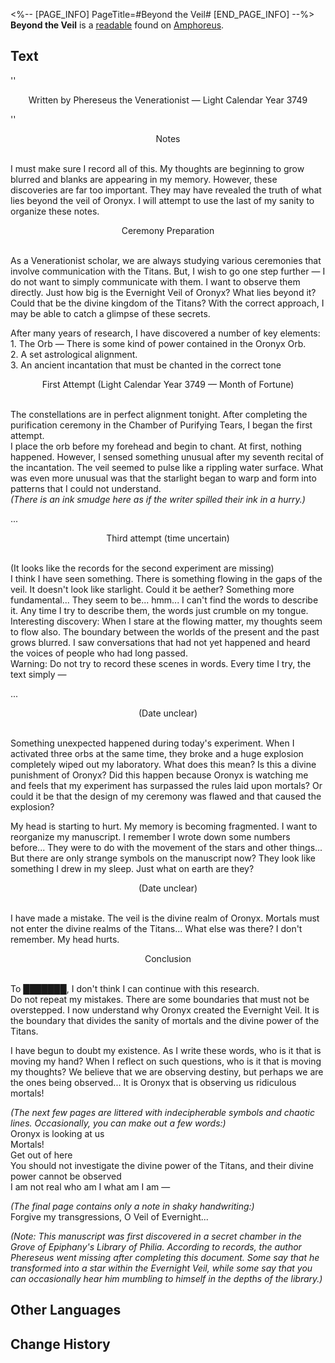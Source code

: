 <%-- [PAGE_INFO]
PageTitle=#Beyond the Veil#
[END_PAGE_INFO] --%>
{{Readable Infobox
|id           = 484
|partIds      = 190797
|title        = 
|image        = Item Beyond the Veil.png
|world        = Amphoreus
|parts        = 1
|author       = <!--to be added-->
|description  = Handwritten notes by the Venerationist Phereseus. He records their epiphanies gained from observing the Evernight Veil. Later research suggests that this was his last work before his disappearance.
|part1        = Beyond the Veil
|source1      = {{cx|Source missing}}
|characters   = 
|factions     = 
}}
'''Beyond the Veil''' is a [[readable]] found on [[Amphoreus]].
<!--
==Location==
{{Map Embed|<map name>|<marker id>}}
-->
==Text==
''<div align="center">Written by Phereseus the Venerationist &mdash; Light Calendar Year 3749</div>''

<div align="center">Notes</div><br />I must make sure I record all of this. My thoughts are beginning to grow blurred and blanks are appearing in my memory. However, these discoveries are far too important. They may have revealed the truth of what lies beyond the veil of Oronyx. I will attempt to use the last of my sanity to organize these notes.

<div align="center">Ceremony Preparation</div><br />As a Venerationist scholar, we are always studying various ceremonies that involve communication with the Titans. But, I wish to go one step further &mdash; I do not want to simply communicate with them. I want to observe them directly. Just how big is the Evernight Veil of Oronyx? What lies beyond it? Could that be the divine kingdom of the Titans? With the correct approach, I may be able to catch a glimpse of these secrets.

After many years of research, I have discovered a number of key elements:<br />1. The Orb &mdash; There is some kind of power contained in the Oronyx Orb.<br />2. A set astrological alignment.<br />3. An ancient incantation that must be chanted in the correct tone

<div align="center">First Attempt (Light Calendar Year 3749 &mdash; Month of Fortune)</div><br />The constellations are in perfect alignment tonight. After completing the purification ceremony in the Chamber of Purifying Tears, I began the first attempt.<br />I place the orb before my forehead and begin to chant. At first, nothing happened. However, I sensed something unusual after my seventh recital of the incantation. The veil seemed to pulse like a rippling water surface. What was even more unusual was that the starlight began to warp and form into patterns that I could not understand.<br />''(There is an ink smudge here as if the writer spilled their ink in a hurry.)''

...

<div align="center">Third attempt (time uncertain)</div><br />(It looks like the records for the second experiment are missing)<br />I think I have seen something. There is something flowing in the gaps of the veil. It doesn't look like starlight. Could it be aether? Something more fundamental... They seem to be... hmm... I can't find the words to describe it. Any time I try to describe them, the words just crumble on my tongue.<br />Interesting discovery: When I stare at the flowing matter, my thoughts seem to flow also. The boundary between the worlds of the present and the past grows blurred. I saw conversations that had not yet happened and heard the voices of people who had long passed.<br />Warning: Do not try to record these scenes in words. Every time I try, the text simply &mdash;

...

<div align="center">(Date unclear)</div><br />Something unexpected happened during today's experiment. When I activated three orbs at the same time, they broke and a huge explosion completely wiped out my laboratory. What does this mean? Is this a divine punishment of Oronyx? Did this happen because Oronyx is watching me and feels that my experiment has surpassed the rules laid upon mortals? Or could it be that the design of my ceremony was flawed and that caused the explosion?

My head is starting to hurt. My memory is becoming fragmented. I want to reorganize my manuscript. I remember I wrote down some numbers before... They were to do with the movement of the stars and other things... But there are only strange symbols on the manuscript now? They look like something I drew in my sleep. Just what on earth are they?

<div align="center">(Date unclear)</div><br />I have made a mistake. The veil is the divine realm of Oronyx. Mortals must not enter the divine realms of the Titans... What else was there? I don't remember. My head hurts.

<div align="center">Conclusion</div><br />To ███████, I don't think I can continue with this research.<br />Do not repeat my mistakes. There are some boundaries that must not be overstepped. I now understand why Oronyx created the Evernight Veil. It is the boundary that divides the sanity of mortals and the divine power of the Titans.

I have begun to doubt my existence. As I write these words, who is it that is moving my hand? When I reflect on such questions, who is it that is moving my thoughts? We believe that we are observing destiny, but perhaps we are the ones being observed... It is Oronyx that is observing us ridiculous mortals!

''(The next few pages are littered with indecipherable symbols and chaotic lines. Occasionally, you can make out a few words:)''<br />Oronyx is looking at us<br />Mortals!<br />Get out of here<br />You should not investigate the divine power of the Titans, and their divine power cannot be observed<br />I am not real who am I what am I am &mdash;

''(The final page contains only a note in shaky handwriting:)''<br />Forgive my transgressions, O Veil of Evernight...

''(Note: This manuscript was first discovered in a secret chamber in the Grove of Epiphany's Library of Philia. According to records, the author Phereseus went missing after completing this document. Some say that he transformed into a star within the Evernight Veil, while some say that you can occasionally hear him mumbling to himself in the depths of the library.)''

<!--
==Trivia==
* 
-->
==Other Languages==
{{Other Languages
|en   = Beyond the Veil
|zhs  = 帷幕之外
|zht  = 帷幕之外
|ja   = 帳の外
|ko   = 장막 너머
|es   = Al otro lado del velo
|fr   = Au-delà du voile
|ru   = За Покровом
|th   = นอกเหนือม่าน
|vi   = Bên Ngoài Tấm Màn
|de   = Jenseits des Schleiers
|id   = Di Luar Tirai
|pt   = Além do Véu
}}

==Change History==
{{Change History|3.1}}